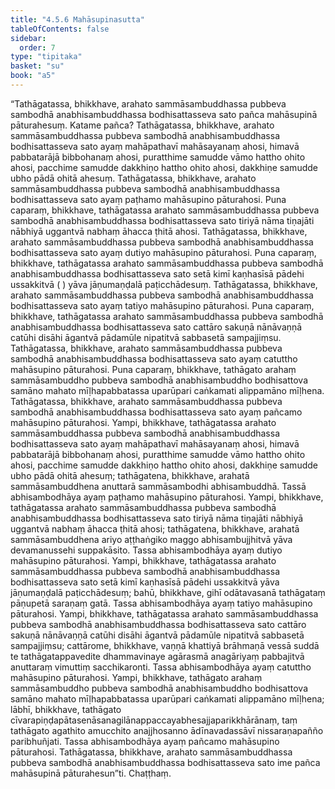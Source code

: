 ```yaml
---
title: "4.5.6 Mahāsupinasutta"
tableOfContents: false
sidebar:
  order: 7
type: "tipitaka"
basket: "su"
book: "a5"
---
```



<DynamicBreadcrumb />

<Division number="196" book="a5">

<Paragraph number="1154" book="a5">
“Tathāgatassa, bhikkhave, arahato sammāsambuddhassa pubbeva sambodhā anabhisambuddhassa bodhisattasseva sato pañca mahāsupinā pāturahesuṃ. Katame pañca? Tathāgatassa, bhikkhave, arahato sammāsambuddhassa pubbeva sambodhā anabhisambuddhassa bodhisattasseva sato ayaṃ mahāpathavī mahāsayanaṃ ahosi, himavā pabbatarājā bibbohanaṃ ahosi, puratthime samudde vāmo hattho ohito ahosi, pacchime samudde dakkhiṇo hattho ohito ahosi, dakkhiṇe samudde ubho pādā ohitā ahesuṃ. Tathāgatassa, bhikkhave, arahato sammāsambuddhassa pubbeva sambodhā anabhisambuddhassa bodhisattasseva sato ayaṃ paṭhamo mahāsupino pāturahosi.
</Paragraph>

<Paragraph number="1155" book="a5">
Puna caparaṃ, bhikkhave, tathāgatassa arahato sammāsambuddhassa pubbeva sambodhā anabhisambuddhassa bodhisattasseva sato tiriyā nāma tiṇajāti nābhiyā uggantvā nabhaṃ āhacca ṭhitā ahosi. Tathāgatassa, bhikkhave, arahato sammāsambuddhassa pubbeva sambodhā anabhisambuddhassa bodhisattasseva sato ayaṃ dutiyo mahāsupino pāturahosi.
</Paragraph>

<Paragraph number="1156" book="a5">
Puna caparaṃ, bhikkhave, tathāgatassa arahato sammāsambuddhassa pubbeva sambodhā anabhisambuddhassa bodhisattasseva sato setā kimī kaṇhasīsā pādehi ussakkitvā ( ) yāva jāṇumaṇḍalā paṭicchādesuṃ. Tathāgatassa, bhikkhave, arahato sammāsambuddhassa pubbeva sambodhā anabhisambuddhassa bodhisattasseva sato ayaṃ tatiyo mahāsupino pāturahosi.
</Paragraph>

<Paragraph number="1157" book="a5">
Puna caparaṃ, bhikkhave, tathāgatassa arahato sammāsambuddhassa pubbeva sambodhā anabhisambuddhassa bodhisattasseva sato cattāro sakuṇā nānāvaṇṇā catūhi disāhi āgantvā pādamūle nipatitvā sabbasetā sampajjiṃsu. Tathāgatassa, bhikkhave, arahato sammāsambuddhassa pubbeva sambodhā anabhisambuddhassa bodhisattasseva sato ayaṃ catuttho mahāsupino pāturahosi.
</Paragraph>

<Paragraph number="1158" book="a5">
Puna caparaṃ, bhikkhave, tathāgato arahaṃ sammāsambuddho pubbeva sambodhā anabhisambuddho bodhisattova samāno mahato mīḷhapabbatassa uparūpari caṅkamati alippamāno mīḷhena. Tathāgatassa, bhikkhave, arahato sammāsambuddhassa pubbeva sambodhā anabhisambuddhassa bodhisattasseva sato ayaṃ pañcamo mahāsupino pāturahosi.
</Paragraph>

<Paragraph number="1159" book="a5">
Yampi, bhikkhave, tathāgatassa arahato sammāsambuddhassa pubbeva sambodhā anabhisambuddhassa bodhisattasseva sato ayaṃ mahāpathavī mahāsayanaṃ ahosi, himavā pabbatarājā bibbohanaṃ ahosi, puratthime samudde vāmo hattho ohito ahosi, pacchime samudde dakkhiṇo hattho ohito ahosi, dakkhiṇe samudde ubho pādā ohitā ahesuṃ; tathāgatena, bhikkhave, arahatā sammāsambuddhena anuttarā sammāsambodhi abhisambuddhā. Tassā abhisambodhāya ayaṃ paṭhamo mahāsupino pāturahosi.
</Paragraph>

<Paragraph number="1160" book="a5">
Yampi, bhikkhave, tathāgatassa arahato sammāsambuddhassa pubbeva sambodhā anabhisambuddhassa bodhisattasseva sato tiriyā nāma tiṇajāti nābhiyā uggantvā nabhaṃ āhacca ṭhitā ahosi; tathāgatena, bhikkhave, arahatā sammāsambuddhena ariyo aṭṭhaṅgiko maggo abhisambujjhitvā yāva devamanussehi suppakāsito. Tassa abhisambodhāya ayaṃ dutiyo mahāsupino pāturahosi.
</Paragraph>

<Paragraph number="1161" book="a5">
Yampi, bhikkhave, tathāgatassa arahato sammāsambuddhassa pubbeva sambodhā anabhisambuddhassa bodhisattasseva sato setā kimī kaṇhasīsā pādehi ussakkitvā yāva jāṇumaṇḍalā paṭicchādesuṃ; bahū, bhikkhave, gihī odātavasanā tathāgataṃ pāṇupetā saraṇaṃ gatā. Tassa abhisambodhāya ayaṃ tatiyo mahāsupino pāturahosi.
</Paragraph>

<Paragraph number="1162" book="a5">
Yampi, bhikkhave, tathāgatassa arahato sammāsambuddhassa pubbeva sambodhā anabhisambuddhassa bodhisattasseva sato cattāro sakuṇā nānāvaṇṇā catūhi disāhi āgantvā pādamūle nipatitvā sabbasetā sampajjiṃsu; cattārome, bhikkhave, vaṇṇā khattiyā brāhmaṇā vessā suddā te tathāgatappavedite dhammavinaye agārasmā anagāriyaṃ pabbajitvā anuttaraṃ vimuttiṃ sacchikaronti. Tassa abhisambodhāya ayaṃ catuttho mahāsupino pāturahosi.
</Paragraph>

<Paragraph number="1163" book="a5">
Yampi, bhikkhave, tathāgato arahaṃ sammāsambuddho pubbeva sambodhā anabhisambuddho bodhisattova samāno mahato mīḷhapabbatassa uparūpari caṅkamati alippamāno mīḷhena; lābhī, bhikkhave, tathāgato cīvarapiṇḍapātasenāsanagilānappaccayabhesajjaparikkhārānaṃ, taṃ tathāgato agathito amucchito anajjhosanno ādīnavadassāvī nissaraṇapañño paribhuñjati. Tassa abhisambodhāya ayaṃ pañcamo mahāsupino pāturahosi.
</Paragraph>

<Paragraph number="1164" book="a5">
Tathāgatassa, bhikkhave, arahato sammāsambuddhassa pubbeva sambodhā anabhisambuddhassa bodhisattasseva sato ime pañca mahāsupinā pāturahesun”ti.

</Paragraph>
</Division>

<Paragraph number="1165" type="center" book="a5">
Chaṭṭhaṃ.
</Paragraph>